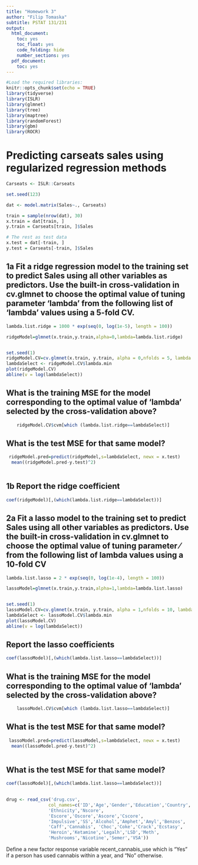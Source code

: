 ```yaml
---
title: "Homework 3"
author: "Filip Tomaska"
subtitle: PSTAT 131/231
output:
  html_document:
    toc: yes
    toc_float: yes
    code_folding: hide
    number_sections: yes
  pdf_document:
    toc: yes
---
```





    
```r
#Load the required libraries:
knitr::opts_chunk$set(echo = TRUE)
library(tidyverse) 
library(ISLR) 
library(glmnet) 
library(tree) 
library(maptree) 
library(randomForest) 
library(gbm) 
library(ROCR)
```

# Predicting carseats sales using regularized regression methods


```r
Carseats <- ISLR::Carseats 
```

```r

set.seed(123)

dat <- model.matrix(Sales~., Carseats) 

train = sample(nrow(dat), 30)
x.train = dat[train, ]
y.train = Carseats[train, ]$Sales

# The rest as test data
x.test = dat[-train, ]
y.test = Carseats[-train, ]$Sales

```

## 1a Fit a ridge regression model to the training set to predict Sales using all other variables as predictors. Use the built-in cross-validation in cv.glmnet to choose the optimal value of tuning parameter 'lambda' from the following list of 'lambda' values using a 5-fold CV. 


```r
lambda.list.ridge = 1000 * exp(seq(0, log(1e-5), length = 100))

ridgeModel=glmnet(x.train,y.train,alpha=0,lambda=lambda.list.ridge)


set.seed(1)
ridgeModel.CV=cv.glmnet(x.train, y.train, alpha = 0,nfolds = 5, lambda = lambda.list.ridge) 
lambdaSelect <- ridgeModel.CV$lambda.min
plot(ridgeModel.CV)
abline(v = log(lambdaSelect))

```


## What is the training MSE for the model corresponding to the optimal value of 'lambda' selected by the cross-validation above?

```r
    
    ridgeModel.CV$cvm[which (lambda.list.ridge==lambdaSelect)]

```


## What is the test MSE for that same model?


```r
   
 ridgeModel.pred=predict(ridgeModel,s=lambdaSelect, newx = x.test) 
  mean((ridgeModel.pred-y.test)^2)
 
```


## 1b Report the ridge coefficient

```r
    
coef(ridgeModel)[,(which(lambda.list.ridge==lambdaSelect))]

```

## 2a Fit a lasso model to the training set to predict Sales using all other variables as predictors. Use the built-in cross-validation in cv.glmnet to choose the optimal value of tuning parameter ⁄ from the following list of lambda values using a 10-fold CV


```r
lambda.list.lasso = 2 * exp(seq(0, log(1e-4), length = 100))

lassoModel=glmnet(x.train,y.train,alpha=1,lambda=lambda.list.lasso)


set.seed(1)
lassoModel.CV=cv.glmnet(x.train, y.train, alpha = 1,nfolds = 10, lambda = lambda.list.lasso) 
lambdaSelect <- lassoModel.CV$lambda.min
plot(lassoModel.CV)
abline(v = log(lambdaSelect))

```

## Report the lasso coefficients

```r
coef(lassoModel)[,(which(lambda.list.lasso==lambdaSelect))]
```

## What is the training MSE for the model corresponding to the optimal value of 'lambda' selected by the cross-validation above?

```r
    
    lassoModel.CV$cvm[which (lambda.list.lasso==lambdaSelect)]

```


## What is the test MSE for that same model?

```r
   
 lassoModel.pred=predict(lassoModel,s=lambdaSelect, newx = x.test) 
  mean((lassoModel.pred-y.test)^2)
 
```


## What is the test MSE for that same model?

```r
   
coef(lassoModel)[,(which(lambda.list.lasso==lambdaSelect))]
 
```

```r
drug <- read_csv('drug.csv',
                col_names=c('ID','Age','Gender','Education','Country',
                'Ethnicity','Nscore',
                'Escore','Oscore','Ascore','Cscore',
                'Impulsive','SS','Alcohol','Amphet','Amyl','Benzos',
                'Caff','Cannabis', 'Choc','Coke','Crack','Ecstasy',
                'Heroin','Ketamine','Legalh','LSD','Meth',
                'Mushrooms','Nicotine','Semer','VSA'))
```

Define a new factor response variable recent_cannabis_use which is “Yes” if a person has used cannabis
within a year, and “No” otherwise.
